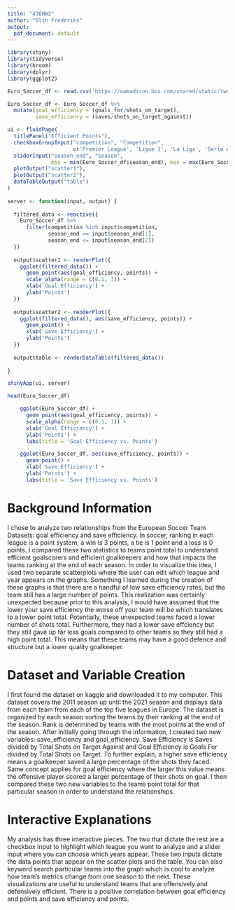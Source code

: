 ```yaml
---
title: "436HW2"
author: "Olin Frederiks"
output:
  pdf_document: default
---
```


```r
library(shiny)
library(tidyverse)
library(broom)
library(dplyr)
library(ggplot2)
```

```r
Euro_Soccer_df <- read.csv('https://uwmadison.box.com/shared/static/iw4827quy76t5v34cj86a0d4edbgwkkb.csv')

Euro_Soccer_df <- Euro_Soccer_df %>%
  mutate(goal_efficiency = (goals_for/shots_on_target), 
         save_efficiency = (saves/shots_on_target_against))

ui <- fluidPage(
  titlePanel("Efficient Points"),
  checkboxGroupInput("competition", "Competition", 
                     c('Premier League', 'Ligue 1', 'La Liga', 'Serie A', 'Fußball-Bundesliga')),
  sliderInput("season_end", "Season", 
              min = min(Euro_Soccer_df$season_end), max = max(Euro_Soccer_df$season_end), c(2011, 2021), sep = ""),
  plotOutput("scatter1"),
  plotOutput("scatter2"),
  dataTableOutput("table")
)
 
server <- function(input, output) {
  
  filtered_data <- reactive({
    Euro_Soccer_df %>%
      filter(competition %in% input$competition,
             season_end >= input$season_end[1],
             season_end <= input$season_end[2])
  })
  
  output$scatter1 <- renderPlot({
    ggplot(filtered_data()) +
      geom_point(aes(goal_efficiency, points)) +
      scale_alpha(range = c(0.1, 1)) +
      xlab('Goal Efficiency') +
      ylab('Points')
  })
  
  output$scatter2 <- renderPlot({
    ggplot(filtered_data(), aes(save_efficiency, points)) +
      geom_point() +
      xlab('Save Efficiency') +
      ylab('Points')
  })
  
  output$table <- renderDataTable(filtered_data())
  
}

shinyApp(ui, server)
```

```r
head(Euro_Soccer_df)
```

```r
    ggplot(Euro_Soccer_df) +
      geom_point(aes(goal_efficiency, points)) +
      scale_alpha(range = c(0.1, 1)) +
      xlab('Goal Efficiency') +
      ylab('Points') +
      labs(title = 'Goal Efficiency vs. Points')

    ggplot(Euro_Soccer_df, aes(save_efficiency, points)) +
      geom_point() +
      xlab('Save Efficiency') +
      ylab('Points') +
      labs(title = 'Save Efficiency vs. Points')
```

# Background Information

I chose to analyze two relationships from the European Soccer Team Datasets: goal efficiency and save efficiency. In soccer, ranking in each league is a point system, a win is 3 points, a tie is 1 point and a loss is 0 points. I compared these two statistics to teams point total to understand efficient goalscorers and efficient goalkeepers and how that impacts the teams ranking at the end of each season. In order to visualize this idea, I used two separate scatterplots where the user can edit which league and year appears on the graphs. Something I learned during the creation of these graphs is that there are a handful of low save efficiency rates, but the team still has a large number of points. This realization was certainly unexpected because prior to this analysis, I would have assumed that the lower your save efficiency the worse off your team will be which translates to a lower point total. Potentially, these unexpected teams faced a lower number of shots total. Furthermore, they had a lower save effciency but they still gave up far less goals compared to other teams so they still had a high point total. This means that these teams may have a good defence and structure but a lower quality goalkeeper. 

# Dataset and Variable Creation

I first found the dataset on kaggle and downloaded it to my computer. This dataset covers the 2011 season up until the 2021 season and displays data from each team from each of the top five leagues in Europe. The dataset is organized by each season sorting the teams by their ranking at the end of the season. Rank is determined by teams with the most points at the end of the season. After initially going through the information, I created two new variables: save_efficiency and goal_efficiency. Save Efficiency is Saves divided by Total Shots on Target Against and Goal Efficiency is Goals For divided by Total Shots on Target. To further explain, a higher save efficiency means a goalkeeper saved a large percentage of the shots they faced. Same concept applies for goal efficiency where the larger this value means the offensive player scored a larger percentage of their shots on goal. I then compared these two new variables to the teams point total for that particular season in order to understand the relationships. 

# Interactive Explanations

My analysis has three interactive pieces. The two that dictate the rest are a checkbox input to highlight which league you want to analyze and a slider input where you can choose which years appear. These two inputs dictate the data points that appear on the scatter plots and the table. You can also keyword search particular teams into the graph which is cool to analyze how team's metrics change from one season to the next. These visualizations are useful to understand teams that are offensively and defensively efficient. There is a positive correlation between goal efficiency and points and save efficiency and points. 

